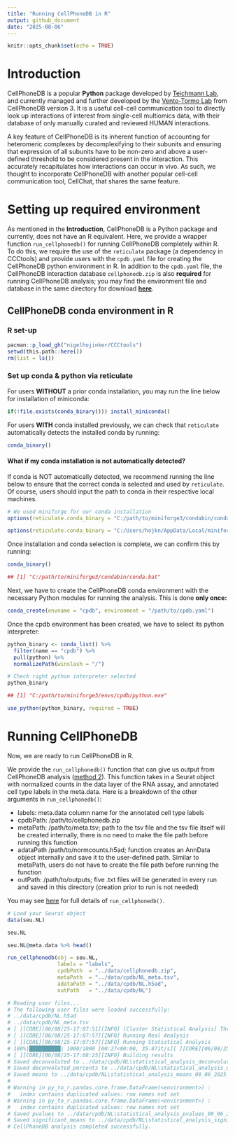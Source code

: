 ```yaml
---
title: "Running CellPhoneDB in R"
output: github_document
date: "2025-08-06"
---
```


```r
knitr::opts_chunk$set(echo = TRUE)
```

# Introduction

CellPhoneDB is a popular **Python** package developed by [Teichmann Lab](https://www.teichlab.org/), and currently managed and further developed by the [Vento-Tormo Lab](https://ventolab.org/) from CellPhoneDB version 3. It is a useful cell-cell communication tool to directly look up interactions of interest from single-cell multiomics data, with their database of only manually curated and reviewed HUMAN interactions. 

A key feature of CellPhoneDB is its inherent function of accounting for heteromeric complexes by decomplexifying to their subunits and ensuring that expression of all subunits have to be non-zero and above a user-defined threshold to be considered present in the interaction. This accurately recapitulates how interactions can occur in vivo. As such, we thought to incorporate CellPhoneDB with another popular cell-cell communication tool, CellChat, that shares the same feature.

# Setting up required environment

As mentioned in the **Introduction**, CellPhoneDB is a Python package and currently, does not have an R equivalent. Here, we provide a wrapper function `run_cellphonedb()` for running CellPhoneDB completely within R. To do this, we require the use of the `reticulate` package (a dependency in CCCtools) and provide users with the `cpdb.yaml` file for creating the CellPhoneDB python environment in R. In addition to the `cpdb.yaml` file, the CellPhoneDB interaction database `cellphonedb.zip` is also **required** for running CellPhoneDB analysis; you may find the environment file and database in the same directory for download [**here**](../data/).

## CellPhoneDB conda environment in R

### R set-up

```r
pacman::p_load_gh("nigelhojinker/CCCtools")
setwd(this.path::here())
rm(list = ls())
```

### Set up conda & python via reticulate

For users **WITHOUT** a prior conda installation, you may run the line below for installation of miniconda:

```r
if(!file.exists(conda_binary())) install_miniconda()
```

For users **WITH** conda installed previously, we can check that `reticulate` automatically detects the installed conda by running:

```r
conda_binary()
```

#### What if my conda installation is not automatically detected?

If conda is NOT automatically detected, we recommend running the line below to ensure that the correct conda is selected and used by `reticulate`. 
Of course, users should input the path to conda in their respective local machines.

```r
# We used miniforge for our conda installation
options(reticulate.conda_binary = "C:/path/to/miniforge3/condabin/conda.bat")
```

```r
options(reticulate.conda_binary = "C:/Users/hojkn/AppData/Local/miniforge3/condabin/conda.bat")
```

Once installation and conda selection is complete, we can confirm this by running:

```r
conda_binary()

## [1] "C:/path/to/miniforge3/condabin/conda.bat"
```

Next, we have to create the CellPhoneDB conda environment with the necessary Python modules for running the analysis.
This is done **only once:**

```r
conda_create(envname = "cpdb", environment = "/path/to/cpdb.yaml")
```

Once the cpdb environment has been created, we have to select its python interpreter:

```r
python_binary <- conda_list() %>%
  filter(name == "cpdb") %>%
  pull(python) %>%
  normalizePath(winslash = "/")
```

```r
# Check right python interpreter selected
python_binary

## [1] "C:/path/to/miniforge3/envs/cpdb/python.exe"
```

```r
use_python(python_binary, required = TRUE)
```

# Running CellPhoneDB

Now, we are ready to run CellPhoneDB in R.

We provide the `run_cellphonedb()` function that can give us output from CellPhoneDB analysis ([method 2](https://github.com/ventolab/CellphoneDB/blob/master/notebooks/T1_Method2.ipynb)).
This function takes in a Seurat object with normalized counts in the data layer of the RNA assay, and annotated cell type labels in the meta.data. Here is a breakdown of the other arguments in `run_cellphonedb()`:

- labels: meta.data column name for the annotated cell type labels
- cpdbPath: /path/to/cellphonedb.zip
- metaPath: /path/to/meta.tsv; path to the tsv file and the tsv file itself will be created internally, there is no need to make the file path before running this function
- adataPath /path/to/normcounts.h5ad; function creates an AnnData object internally and save it to the user-defined path. Similar to metaPath, users do not have to create the file path before running the function
- outPath: /path/to/outputs; five .txt files will be generated in every run and saved in this directory (creation prior to run is not needed)

You may see [here](../R/run_cellphonedb.R) for full details of `run_cellphonedb()`.

```r
# Load your Seurat object
data(seu.NL)

seu.NL

seu.NL@meta.data %>% head()
```

```r

run_cellphonedb(obj = seu.NL,
                labels = "labels",
                cpdbPath  = "../data/cellphonedb.zip",
                metaPath  = "../data/cpdb/NL_meta.tsv",
                adataPath = "../data/cpdb/NL.h5ad",
                outPath   = "../data/cpdb/NL")

# Reading user files...
# The following user files were loaded successfully:
# ../data/cpdb/NL.h5ad
# ../data/cpdb/NL_meta.tsv
# [ ][CORE][06/08/25-17:07:51][INFO] [Cluster Statistical Analysis] Threshold:0.1 Iterations:1000 Debug-seed:-1 Threads:4 Precision:3
# [ ][CORE][06/08/25-17:07:57][INFO] Running Real Analysis
# [ ][CORE][06/08/25-17:07:57][INFO] Running Statistical Analysis
# 100%|██████████| 1000/1000 [00:27<00:00, 35.87it/s][ ][CORE][06/08/25-17:08:25][INFO] Building Pvalues result
# [ ][CORE][06/08/25-17:08:25][INFO] Building results
# Saved deconvoluted to ../data/cpdb/NL\statistical_analysis_deconvoluted_08_06_2025_170825.txt
# Saved deconvoluted_percents to ../data/cpdb/NL\statistical_analysis_deconvoluted_percents_08_06_2025_170825.txt
# Saved means to ../data/cpdb/NL\statistical_analysis_means_08_06_2025_170825.txt
# 
# Warning in py_to_r.pandas.core.frame.DataFrame(<environment>) :
#   index contains duplicated values: row names not set
# Warning in py_to_r.pandas.core.frame.DataFrame(<environment>) :
#   index contains duplicated values: row names not set
# Saved pvalues to ../data/cpdb/NL\statistical_analysis_pvalues_08_06_2025_170825.txt
# Saved significant_means to ../data/cpdb/NL\statistical_analysis_significant_means_08_06_2025_170825.txt
# CellPhoneDB analysis completed successfully.
```







